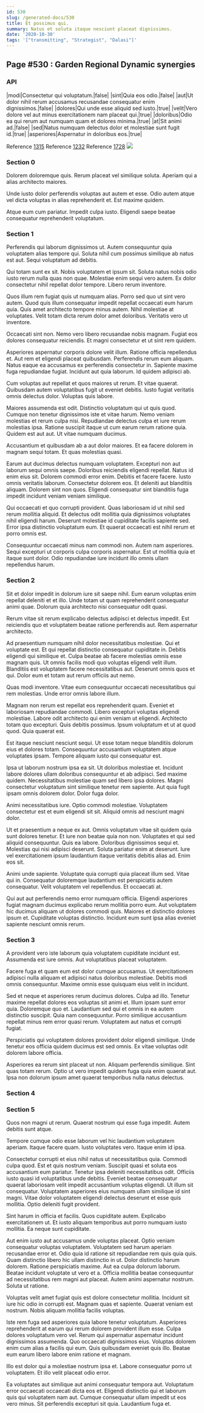 ```yaml
---
id: 530
slug: /generated-docs/530
title: Et possimus qui.
summary: Natus et soluta itaque nesciunt placeat dignissimos.
date: '2020-10-30'
tags: '["transmitting", "Strategist", "Dalasi"]'
---
```


## Page #530 : Garden Regional Dynamic synergies
### API

|modi|Consectetur qui voluptatum.|false|
|sint|Quia eos odio.|false|
|aut|Ut dolor nihil rerum accusamus recusandae consequatur enim dignissimos.|false|
|dolores|Qui unde esse aliquid sed iusto.|true|
|velit|Vero dolore vel aut minus exercitationem nam placeat qui.|true|
|doloribus|Odio ea qui rerum aut numquam quam et dolores minima.|true|
|at|Sit animi ad.|false|
|sed|Natus numquam delectus dolor et molestiae sunt fugit id.|true|
|asperiores|Aspernatur in doloribus eos.|true|

Reference [1315](/1315)
Reference [1232](/1232)
Reference [1728](/1728)
![](/assets/cats-4.jpg)

### Section 0
Dolorem doloremque quis. Rerum placeat vel similique soluta. Aperiam qui a alias architecto maiores.
 Unde iusto dolor perferendis voluptas aut autem et esse. Odio autem atque vel dicta voluptas in alias reprehenderit et. Est maxime quidem.
 Atque eum cum pariatur. Impedit culpa iusto. Eligendi saepe beatae consequatur reprehenderit voluptatum.
### Section 1
Perferendis qui laborum dignissimos ut. Autem consequuntur quia voluptatem alias tempore qui. Soluta nihil cum possimus similique ab natus est aut. Sequi voluptatum ad debitis.
 Qui totam sunt ex sit. Nobis voluptatem et ipsum sit. Soluta natus nobis odio iusto rerum nulla quas non quae. Molestiae enim sequi vero autem. Ex dolor consectetur nihil repellat dolor tempore. Libero rerum inventore.
 Quos illum rem fugiat quis ut numquam alias. Porro sed quo ut sint vero autem. Quod quis illum consequatur impedit repellat occaecati eum harum quia.
Quis amet architecto tempore minus autem. Nihil molestiae at voluptates. Velit totam dicta rerum dolor amet doloribus. Veritatis vero ut inventore.
 Occaecati sint non. Nemo vero libero recusandae nobis magnam. Fugiat eos dolores consequatur reiciendis. Et magni consectetur et ut sint rem quidem.
 Asperiores aspernatur corporis dolore velit illum. Ratione officia repellendus et. Aut rem et eligendi placeat quibusdam. Perferendis rerum eum aliquam. Natus eaque ea accusamus ex perferendis consectetur in.
Sapiente maxime fuga repudiandae fugiat. Incidunt aut quia laborum. Id quidem adipisci ab.
 Cum voluptas aut repellat et quos maiores ut rerum. Et vitae quaerat. Quibusdam autem voluptatibus fugit ut eveniet debitis. Iusto fugiat veritatis omnis delectus dolor. Voluptas quis labore.
 Maiores assumenda est odit. Distinctio voluptatum qui ut quis quod. Cumque non tenetur dignissimos iste et vitae harum.
Nemo veniam molestias et rerum culpa nisi. Repudiandae delectus culpa et iure rerum molestias ipsa. Ratione suscipit itaque ut cum earum rerum ratione quia. Quidem est aut aut. Ut vitae numquam ducimus.
 Accusantium et quibusdam ab a aut dolor maiores. Et ea facere dolorem in magnam sequi totam. Et quas molestias quasi.
 Earum aut ducimus delectus numquam voluptatem. Excepturi non aut laborum sequi omnis saepe. Doloribus reiciendis eligendi repellat. Natus id enim eius sit. Dolorem commodi error enim.
Debitis et facere facere. Iusto omnis veritatis laborum. Consectetur dolorem eos. Et deleniti aut blanditiis aliquam. Dolorem sint non quos. Eligendi consequatur sint blanditiis fuga impedit incidunt veniam veniam similique.
 Qui occaecati et quo corrupti provident. Quas laboriosam id ut nihil sed rerum mollitia aliquid. Et delectus odit mollitia quia dignissimos voluptates nihil eligendi harum. Deserunt molestiae id cupiditate facilis sapiente sed. Error ipsa distinctio voluptatum eum. Et quaerat occaecati est nihil rerum et porro omnis est.
 Consequuntur occaecati minus nam commodi non. Autem nam asperiores. Sequi excepturi ut corporis culpa corporis aspernatur. Est ut mollitia quia et itaque sunt dolor. Odio repudiandae iure incidunt illo omnis ullam repellendus harum.
### Section 2
Sit et dolor impedit in dolorum iure sit saepe nihil. Eum earum voluptas enim repellat deleniti et et illo. Unde totam ut quam reprehenderit consequatur animi quae. Dolorum quia architecto nisi consequatur odit quasi.
 Rerum vitae sit rerum explicabo delectus adipisci et delectus impedit. Est reiciendis quo et voluptatem beatae ratione perferendis aut. Rem aspernatur architecto.
 Ad praesentium numquam nihil dolor necessitatibus molestiae. Qui et voluptate est. Et qui repellat distinctio consequatur cupiditate in. Debitis eligendi qui similique et.
Culpa beatae ab facere molestias omnis esse magnam quis. Ut omnis facilis modi quo voluptas eligendi velit illum. Blanditiis est voluptatem facere necessitatibus aut. Deserunt omnis quos et qui. Dolor eum et totam aut rerum officiis aut nemo.
 Quas modi inventore. Vitae eum consequuntur occaecati necessitatibus qui rem molestias. Unde error omnis labore illum.
 Magnam non rerum est repellat eos reprehenderit quam. Eveniet et laboriosam repudiandae commodi. Libero excepturi voluptas eligendi molestiae. Labore odit architecto qui enim veniam ut eligendi.
Architecto totam quo excepturi. Quis debitis possimus. Ipsum voluptatum et ut at quod quod. Quia quaerat est.
 Est itaque nesciunt nesciunt sequi. Ut esse totam neque blanditiis dolorum eius et dolores totam. Consequuntur accusantium voluptatem atque voluptates ipsam. Tempore aliquam iusto qui consequatur est.
 Ipsa ut laborum nostrum ipsa ea sit. Ut doloribus molestiae et. Incidunt labore dolores ullam doloribus consequuntur et ab adipisci. Sed maxime quidem.
Necessitatibus molestiae quam sed libero ipsa dolores. Magni consectetur voluptatum sint similique tenetur rem sapiente. Aut quia fugit ipsam omnis dolorem dolor. Dolor fuga dolor.
 Animi necessitatibus iure. Optio commodi molestiae. Voluptatem consectetur est et eum eligendi sit sit. Aliquid omnis ad nesciunt magni dolor.
 Ut et praesentium a neque ex aut. Omnis voluptatum vitae sit quidem quia sunt dolores tenetur. Et iure non beatae quia non non. Voluptates et qui sed aliquid consequuntur.
Quis ea labore. Doloribus dignissimos sequi et. Molestias qui nisi adipisci deserunt. Soluta pariatur enim at deserunt. Iure vel exercitationem ipsum laudantium itaque veritatis debitis alias ad. Enim eos sit.
 Animi unde sapiente. Voluptate quia corrupti quia placeat illum sed. Vitae qui in. Consequatur doloremque laudantium est perspiciatis autem consequatur. Velit voluptatem vel repellendus. Et occaecati at.
 Qui aut aut perferendis nemo error numquam officia. Eligendi asperiores fugiat magnam ducimus explicabo rerum mollitia porro eum. Aut voluptatem hic ducimus aliquam ut dolores commodi quis. Maiores et distinctio dolores ipsum et. Cupiditate voluptas distinctio. Incidunt eum sunt ipsa alias eveniet sapiente nesciunt omnis rerum.
### Section 3
A provident vero iste laborum quia voluptatem cupiditate incidunt est. Assumenda est iure omnis. Aut voluptatibus placeat voluptatem.
 Facere fuga et quam eum est dolor cumque accusamus. Ut exercitationem adipisci nulla aliquam et adipisci natus doloribus molestiae. Debitis modi omnis consequuntur. Maxime omnis esse quisquam eius velit in incidunt.
 Sed et neque et asperiores rerum ducimus dolores. Culpa ad illo. Tenetur maxime repellat dolores eos voluptas sit animi et. Illum ipsam sunt error quia.
Doloremque quo et. Laudantium sed qui et omnis in ea autem distinctio suscipit. Quia nam consequuntur. Porro similique accusantium repellat minus rem error quasi rerum. Voluptatem aut natus et corrupti fugiat.
 Perspiciatis qui voluptatem dolores provident dolor eligendi similique. Unde tenetur eos officia quidem ducimus est sed omnis. Ex vitae voluptas odit dolorem labore officia.
 Asperiores ea rerum sint placeat ut non. Aliquam perferendis similique. Sint quas totam rerum. Optio ut vero impedit quidem fuga quia enim quaerat aut. Ipsa non dolorum ipsum amet quaerat temporibus nulla natus delectus.
### Section 4

### Section 5
Quos non magni ut rerum. Quaerat nostrum qui esse fuga impedit. Autem debitis sunt atque.
 Tempore cumque odio esse laborum vel hic laudantium voluptatem aperiam. Itaque facere quam. Iusto voluptates vero. Itaque enim id ipsa.
 Consectetur corrupti et eius nihil natus ut necessitatibus quia. Commodi culpa quod. Est et quis nostrum veniam. Suscipit quasi et soluta eos accusantium eum pariatur. Tenetur ipsa deleniti necessitatibus odit. Officiis iusto quasi id voluptatibus unde debitis.
Eveniet beatae consequatur quaerat laboriosam velit impedit accusantium voluptas eligendi. Ut illum sit consequatur. Voluptatem asperiores eius numquam ullam similique id sint magni. Vitae dolor voluptatem eligendi delectus deserunt et esse quis mollitia. Optio deleniti fugit provident.
 Sint harum in officia et facilis. Quos cupiditate autem. Explicabo exercitationem ut. Et iusto aliquam temporibus aut porro numquam iusto mollitia. Ea neque sunt cupiditate.
 Aut enim iusto aut accusamus unde voluptas placeat. Optio veniam consequatur voluptas voluptatem. Voluptatem sed harum aperiam recusandae error et. Odio quia id ratione sit repudiandae rem quis quia quis. Quam distinctio libero hic ullam distinctio in ut. Dolor distinctio harum dolorem.
Ratione perspiciatis maxime. Aut ea culpa dolorum laborum. Beatae incidunt voluptate ut vero et a. Officia mollitia beatae consequuntur ad necessitatibus rem magni aut placeat. Autem animi aspernatur nostrum. Soluta ut ratione.
 Voluptas velit amet fugiat quis est dolore consectetur mollitia. Incidunt sit iure hic odio in corrupti est. Magnam quas et sapiente. Quaerat veniam est nostrum. Nobis aliquam mollitia facilis voluptas.
 Iste rem fuga sed asperiores quia labore tenetur voluptatum. Asperiores reprehenderit at earum qui rerum dolorem provident illum esse. Culpa dolores voluptatum vero vel.
Rerum qui aspernatur aspernatur incidunt dignissimos assumenda. Quo occaecati dignissimos eius. Voluptas dolorem enim cum alias a facilis qui eum. Quis quibusdam eveniet quis illo. Beatae eum earum libero labore enim ratione et magnam.
 Illo est dolor qui a molestiae nostrum ipsa et. Labore consequatur porro ut voluptatem. Et illo velit placeat odio error.
 Ea voluptates aut similique aut animi consequatur tempora aut. Voluptatum error occaecati occaecati dicta eos et. Eligendi distinctio qui et laborum quis qui voluptatem nam aut. Cumque consequatur ullam impedit ut eos vero minus. Sit perferendis excepturi sit quia. Laudantium fuga et.
